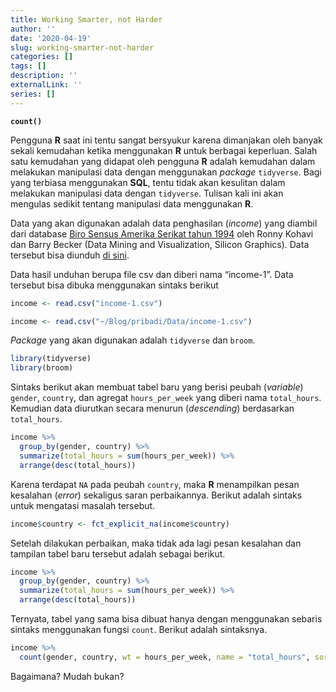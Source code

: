 ```yaml
---
title: Working Smarter, not Harder
author: ''
date: '2020-04-19'
slug: working-smarter-not-harder
categories: []
tags: []
description: ''
externalLink: ''
series: []
---
```


**`count()`**

Pengguna **R** saat ini tentu sangat bersyukur karena dimanjakan oleh banyak sekali kemudahan ketika menggunakan **R** untuk berbagai keperluan. Salah satu kemudahan yang didapat oleh pengguna **R** adalah kemudahan dalam melakukan manipulasi data dengan menggunakan _package_ `tidyverse`. Bagi yang terbiasa menggunakan **SQL**, tentu tidak akan kesulitan dalam melakukan manipulasi data dengan `tidyverse`. Tulisan kali ini akan mengulas sedikit tentang manipulasi data menggunakan **R**.

Data yang akan digunakan adalah data penghasilan (*income*) yang diambil dari database [Biro Sensus Amerika Serikat tahun 1994](https://www.census.gov/en.html) oleh Ronny Kohavi dan Barry Becker (Data Mining and Visualization, Silicon Graphics). Data tersebut bisa diunduh [di sini](https://business-science.us17.list-manage.com/track/click?u=cc36813ecec32f8e7b5088961&id=afd7cd4cfe&e=f55c4a6ff8).

Data hasil unduhan berupa file csv dan diberi nama "income-1". Data tersebut bisa dibuka menggunakan sintaks berikut

```r
income <- read.csv("income-1.csv")
```

```r
income <- read.csv("~/Blog/pribadi/Data/income-1.csv")
```

*Package* yang akan digunakan adalah `tidyverse` dan `broom`. 

```r
library(tidyverse)
library(broom)
```

Sintaks berikut akan membuat tabel baru yang berisi peubah (*variable*) `gender`, `country`, dan agregat `hours_per_week` yang diberi nama `total_hours`. Kemudian data diurutkan secara menurun (*descending*) berdasarkan `total_hours`.

```r
income %>%
  group_by(gender, country) %>%
  summarize(total_hours = sum(hours_per_week)) %>%
  arrange(desc(total_hours))
```

Karena terdapat `NA` pada peubah `country`, maka **R** menampilkan pesan kesalahan (*error*) sekaligus saran perbaikannya. Berikut adalah sintaks untuk mengatasi masalah tersebut.

```r
income$country <- fct_explicit_na(income$country)
```

Setelah dilakukan perbaikan, maka tidak ada lagi pesan kesalahan dan tampilan tabel baru tersebut adalah sebagai berikut.

```r
income %>%
  group_by(gender, country) %>%
  summarize(total_hours = sum(hours_per_week)) %>%
  arrange(desc(total_hours))
```

Ternyata, tabel yang sama bisa dibuat hanya dengan menggunakan sebaris sintaks menggunakan fungsi `count`. Berikut adalah sintaksnya.

```r
income %>%
  count(gender, country, wt = hours_per_week, name = "total_hours", sort = T)
```

Bagaimana? Mudah bukan?
